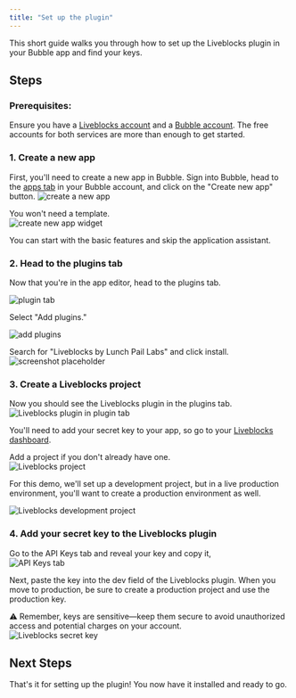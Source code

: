 ```yaml
---
title: "Set up the plugin"
---
```



This short guide walks you through how to set up the Liveblocks plugin in your Bubble app and find your keys.

## Steps

### **Prerequisites**:

Ensure you have a [Liveblocks account](https://liveblocks.io/signup) and a [Bubble account](https://bubble.io/login?mode=signup). The free accounts for both services are more than enough to get started.

### 1. **Create a new app**

First, you'll need to create a new app in Bubble. Sign into Bubble, head to the [apps tab](https://bubble.io/home/apps) in your Bubble account, and click on the "Create new app" button.
![create a new app](https://res.cloudinary.com/dpfmaccxx/image/upload/v1726576303/set_up_screenshot_1_ocb5qa.png)

You won't need a template.  
![create new app widget](https://res.cloudinary.com/dpfmaccxx/image/upload/v1726576851/set_up_screenshot_2_pivsnx.png)

You can start with the basic features and skip the application assistant.

### 2. **Head to the plugins tab**

Now that you're in the app editor, head to the plugins tab.

![plugin tab](https://res.cloudinary.com/dpfmaccxx/image/upload/v1726576304/set_up_screenshot_3_iossqw.png)

Select "Add plugins."

![add plugins](https://res.cloudinary.com/dpfmaccxx/image/upload/v1726576304/set_up_screenshot_4_c5c97h.png)

Search for "Liveblocks by Lunch Pail Labs" and click install.  
![screenshot placeholder](https://res.cloudinary.com/dpfmaccxx/image/upload/v1726576304/set_up_screenshot_5_gn84q5.png)

### 3. **Create a Liveblocks project**

Now you should see the Liveblocks plugin in the plugins tab.  
![Liveblocks plugin in plugin tab](https://res.cloudinary.com/dpfmaccxx/image/upload/v1726576304/set_up_screenshot_6_oj9bcs.png)

You'll need to add your secret key to your app, so go to your [Liveblocks dashboard](https://liveblocks.io/dashboard/settings/api-keys).

Add a project if you don't already have one.  
![Liveblocks project](https://res.cloudinary.com/dpfmaccxx/image/upload/v1726576304/set_up_screenshot_7_yo4dqj.png)

For this demo, we'll set up a development project, but in a live production environment, you'll want to create a production environment as well.

![Liveblocks development project](https://res.cloudinary.com/dpfmaccxx/image/upload/v1726576305/set_up_screenshot_8_svruft.png)

### 4. **Add your secret key to the Liveblocks plugin**

Go to the API Keys tab and reveal your key and copy it,  
![API Keys tab](https://res.cloudinary.com/dpfmaccxx/image/upload/v1726576305/set_up_screenshot_9_labxod.png)

Next, paste the key into the dev field of the Liveblocks plugin. When you move to production, be sure to create a production project and use the production key.

⚠️ Remember, keys are sensitive—keep them secure to avoid unauthorized access and potential charges on your account.  
![Liveblocks secret key](https://res.cloudinary.com/dpfmaccxx/image/upload/v1726576305/set_up_screenshot_10_yga4a8.png)

## Next Steps

That's it for setting up the plugin! You now have it installed and ready to go.

<liveblocksFooter />
